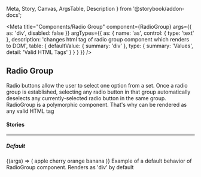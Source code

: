   Meta,
  Story,
  Canvas,
  ArgsTable,
  Description
} from '@storybook/addon-docs';

<Meta
  title="Components/Radio Group"
  component={RadioGroup}
  args={{
    as: 'div',
    disabled: false
  }}
  argTypes={{
    as: {
      name: 'as',
      control: { type: 'text' },
      description:
        'changes html tag of radio group component which renders to DOM',
      table: {
        defaultValue: { summary: 'div' },
        type: { summary: 'Values', detail: 'Valid HTML Tags' }
      }
    }
  }}
/>

## Radio Group

<p
  style={{
    color: 'white',
    padding: '10px',
    fontWeight: 'bold',
    borderRadius: '4px',
    backgroundColor: '#1B5193'
  }}
>
  Radio buttons allow the user to select one option from a set. Once a radio
  group is established, selecting any radio button in that group automatically
  deselects any currently-selected radio button in the same group. RadioGroup is
  a polymorphic component. That's why can be rendered as any valid HTML tag
</p>

#### Stories

<hr />

##### Default

<Canvas>
  <Story name="Default" inline={false}>
    {(args) => (
      <RadioGroup {...args} aria-label="fruits">
        <label
          htmlFor="apple"
          id="apple-label"
          style={{ display: 'flex', alignItems: 'center', marginRight: '10px' }}
        >
          <Radio
            disabled
            id="apple"
            value="apple"
            aria-labelledby="apple-label"
          />
          apple
        </label>
        <label
          htmlFor="cherry"
          id="cherry-label"
          style={{ display: 'flex', alignItems: 'center', marginRight: '10px' }}
        >
          <Radio id="cherry" value="cherry" aria-labelledby="cherry-label" />
          cherry
        </label>
        <label
          htmlFor="orange"
          id="orange-label"
          style={{ display: 'flex', alignItems: 'center', marginRight: '10px' }}
        >
          <Radio
            disabled
            id="orange"
            value="orange"
            aria-labelledby="orange-label"
          />
          orange
        </label>
        <label
          htmlFor="banana"
          id="banana-label"
          style={{ display: 'flex', alignItems: 'center', marginRight: '10px' }}
        >
          <Radio id="banana" value="banana" aria-labelledby="banana-label" />
          banana
        </label>
      </RadioGroup>
    )}
  </Story>
</Canvas>

<Description story="Default">
  Example of a default behavior of RadioGroup component. Renders as 'div' by
  default
</Description>

<ArgsTable story="Default" />
